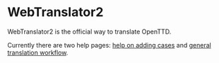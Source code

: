 =WebTranslator2=

{{en/Expand|purpose and features of WebTranslator2}}

WebTranslator2 is the official way to translate OpenTTD.

Currently there are two help pages:
[[en/Archive/WebTranslator2/Add stringcase|help on adding cases]] and [[en/Archive/WebTranslator2/Translation workflow|general translation workflow]].